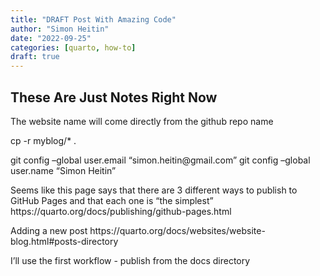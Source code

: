 ```yaml
---
title: "DRAFT Post With Amazing Code"
author: "Simon Heitin"
date: "2022-09-25"
categories: [quarto, how-to]
draft: true
---
```


## These Are Just Notes Right Now

The website name will come directly from the github repo name

cp -r myblog/* .

  git config --global user.email "simon.heitin@gmail.com"
  git config --global user.name "Simon Heitin"



Seems like this page says that there are 3 different ways to publish to GitHub Pages and that each one is "the simplest" https://quarto.org/docs/publishing/github-pages.html

Adding a new post
https://quarto.org/docs/websites/website-blog.html#posts-directory

I'll use the first workflow - publish from the docs directory